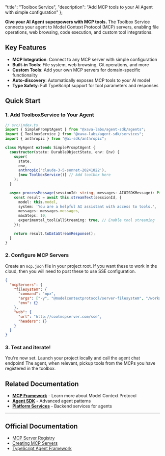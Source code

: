   "title": "Toolbox Service",
  "description": "Add MCP tools to your AI Agent with simple configuration"
};

**Give your AI Agent superpowers with MCP tools.** The Toolbox Service connects your agent to Model Context Protocol (MCP) servers, enabling file operations, web browsing, code execution, and custom tool integrations.

## Key Features

- **MCP Integration**: Connect to any MCP server with simple configuration
- **Built-in Tools**: File system, web browsing, Git operations, and more
- **Custom Tools**: Add your own MCP servers for domain-specific functionality
- **Auto-discovery**: Automatically exposes MCP tools to your AI model
- **Type Safety**: Full TypeScript support for tool parameters and responses

## Quick Start

### 1. Add ToolboxService to Your Agent

```typescript
// src/index.ts
import { SimplePromptAgent } from "@xava-labs/agent-sdk/agents";
import { ToolboxService } from "@xava-labs/agent-sdk/services";
import { anthropic } from "@ai-sdk/anthropic";

class MyAgent extends SimplePromptAgent {
  constructor(state: DurableObjectState, env: Env) {
    super(
      state, 
      env, 
      anthropic('claude-3-5-sonnet-20241022'),
      [new ToolboxService()] // Add toolbox here
    );
  }

  async processMessage(sessionId: string, messages: AIUISDKMessage): Promise<Response> {
    const result = await this.streamText(sessionId, {
      model: this.model,
      system: 'You are a helpful AI assistant with access to tools.',
      messages: messages.messages,
      maxSteps: 10,
      experimental_toolCallStreaming: true, // Enable tool streaming
    });

    return result.toDataStreamResponse();
  }
}
```

### 2. Configure MCP Servers

Create an `mcp.json` file in your project root. If you want these to work in the cloud, then you will need to post these to use SSE configuration.

```json
{
  "mcpServers": {
    "filesystem": {
      "command": "npx",
      "args": ["-y", "@modelcontextprotocol/server-filesystem", "/workspace"],
      "env": {}
    },
    "web": {
      "url": "http://coolmcpserver.com/sse", 
      "headers": {}
    }
  }
}
```

### 3. Test and iterate!

You're now set. Launch your project locally and call the agent chat endpoint! The agent, when relevant, pickup tools from the MCPs you have registered in the toolbox.

## Related Documentation

- **[MCP Framework](/en/developers/mcp-framework)** - Learn more about Model Context Protocol
- **[Agent SDK](/en/developers/agents-framework/agent-sdk)** - Advanced agent patterns
- **[Platform Services](/en/developers/platform)** - Backend services for agents

---

## Official Documentation

- [MCP Server Registry](https://github.com/modelcontextprotocol/servers)
- [Creating MCP Servers](https://modelcontextprotocol.io/tutorials/building-a-server)
- [TypeScript Agent Framework](https://github.com/null-shot/typescript-agent-framework) 